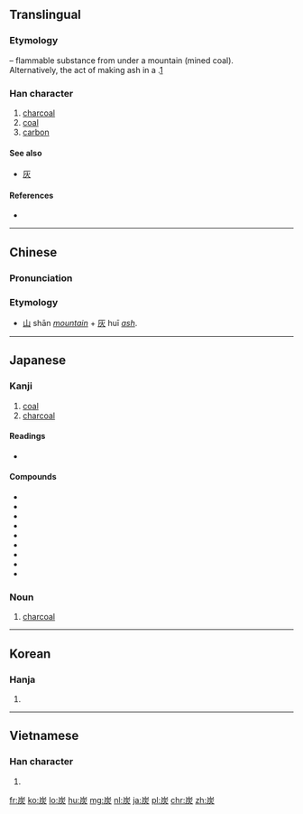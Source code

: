 ==Translingual==
===Etymology===
{{Han compound|屵|t1=mountain, cliff|火|t2=fire|ls=ic}} – flammable substance from under a mountain (mined coal).<br>
Alternatively, the act of making ash {{term|灰||ash|sc=Hani}} in a {{term|山||mountain|sc=Hani}}.[http://www.yellowbridge.com/chinese/character-etymology.php?searchChinese=1&zi=%E7%82%AD]

===Han character===
{{Han char|rn=86|rad=火|as=05|sn=9|four=2228<sub>9</sub>|canj=山大火 (UKF), 山一火 (UMF)|ids=⿱[[山]][[灰]]}}

# [[charcoal]]
# [[coal]]
# [[carbon]]

====See also====
* [[灰]] <!-- visually similar -->

====References====
* {{Han ref|kx=0668.240|dkj=18953|dj=1077.240|hdz=32195.150|uh=70AD|ud=28845|bh=ACB4|bd=44212}}

----

==Chinese==
{{zh-forms}}

===Pronunciation===
{{zh-pron
|m=tàn
|c=taan3
|h=pfs=than
|mn=thòaⁿ
|mc=y
|oc=y
|ma=Zh-tàn.ogg
|cat=n
}}

===Etymology===
* [[山]] shān ''[[mountain]]'' + [[灰]] huī ''[[ash]]''.

----

==Japanese==

===Kanji===
{{ja-kanji|grade=3|rs=火05}}

# [[coal]]
# [[charcoal]]

====Readings====
* {{ja-readings|on=[[たん]] (tan)|kun=[[すみ]] (sumi)}}

====Compounds====
* {{l|ja|採炭}}
* {{l|ja|薪炭}}
* {{l|ja|炭化|tr=[[たんか]], tanka}}
* {{l|ja|炭鉱|tr=[[たんこう]], tankō}}
* {{l|ja|炭酸|tr=[[たんさん]], tansan}}
* {{l|ja|炭素|tr=[[たんそ]], tanso}}
* {{l|ja|炭田}}
* {{l|ja|泥炭}}
* {{l|ja|木炭}}

===Noun===
{{ja-noun|すみ}}

# [[charcoal]]

----

==Korean==

===Hanja===
{{ko-hanja|hangeul=탄|eumhun=|rv=tan|mr=t'an|y=than}}

# {{defn|lang=ko|sort=火05}}

----

==Vietnamese==

===Han character===
{{vi-hantu|[[thán]], [[than]], [[tro]]|rs=火05}}

# {{defn|lang=vi|sort=火05}}

[[fr:炭]]
[[ko:炭]]
[[lo:炭]]
[[hu:炭]]
[[mg:炭]]
[[nl:炭]]
[[ja:炭]]
[[pl:炭]]
[[chr:炭]]
[[zh:炭]]